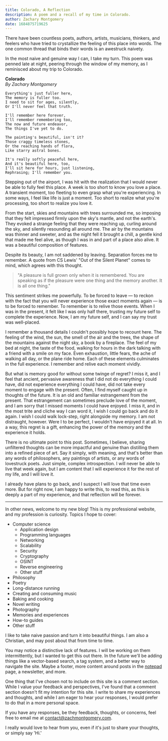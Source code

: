 ```yaml
---
title: Colorado, A Reflection
description: A poem and a recall of my time in Colorado.
author: Zachary Montgomery
date: 1684875719625
---
```


There have been countless poets, authors, artists, musicians, thinkers, and feelers who have tried to crystallize the feeling of this place into words. The one common thread that binds their words is an awestruck naivety.

In the most naive and genuine way I can, I take my turn. This poem was penned late at night, peering through the window of my memory, as I reminisced about my trip to Colorado.

**Colorado**\
*By Zachary Montgomery*

```
Everything's just fuller here,
The memory is fuller too.
I need to sit for ages, silently,
Or I'll never feel that truth.

I'll remember here forever,
I'll remember remembering too,
The now and future endeavor,
The things I've yet to do.

The painting's beautiful, isn't it?
Those craggy timeless stones,
Or the reaching hands of flora,
Like starry astral bones.

It's really softly peaceful here,
And it's beautiful here, too,
I'll sit here for hours, just listening,
Rephrasing; I'll remember you.
```

Stepping out of the airport, I was hit with the realization that I would never be able to fully feel this place. A week is too short to know you love a place. A transient moment, too fleeting to even grasp what you're experiencing.
In some ways, I feel like life is just a moment. Too short to realize what you're processing, too short to realize you love it.

From the start, skies and mountains with trees surrounded me, so imposing that they felt impressed firmly upon the sky's mantle, and not the earth's.
They evoked a strange feeling that they were reaching up, curling around the sky, and silently resounding all around me.
The air by the mountains was thinner and sweeter, and as the night fell it brought a chill, a gentle kind that made me feel alive, as though I was in and part of a place also alive.
It was a beautiful composition of features.

Despite its beauty, I am not saddened by leaving. Separation forces me to remember. A quote from CS Lewis' "Out of the Silent Planet" comes to mind, which agrees with this thought.

> "A pleasure is full grown only when it is remembered. You are speaking as if the pleasure were one thing and the memory another. It is all one thing."

This sentiment strikes me powerfully. To be forced to leave &mdash; to reckon with the fact that you will never experience those exact moments again &mdash; is to be forced to remember.
To remember is to relive those events. When I was in the present, it felt like I was only half there, trusting my future self to complete the experience. Now, I am my future self, and I can say my trust was well-placed.

I remember a thousand details I couldn't possibly hope to recount here. The feeling of the wind, the sun, the smell of the air and the trees, the shape of the mountains against the night sky, a book by a fireplace.
The feel of my bed at night, the taste of the food, walking for hours in the dark talking with a friend with a smile on my face. Even exhaustion, little fears, the ache of walking all day, or the plane ride home.
Each of these elements culminates in the full experience. I remember and relive each moment vividly.

But what is memory good for without some twinge of regret? I miss it, and I feel that ancient, pervasive awareness that I did not do everything I could have, did not experience everything I could have, did not take every moment to engage with the present.
Often, I find myself caught up in thoughts of the future. It is an old and familiar estrangement from the present. That estrangement can sometimes preclude love of the moment, and I am sorry that I missed moments I could have enjoyed.
I miss it, and in the most trite and cliche way I can word it, I wish I could go back and do it again. I wish I could walk lock-step, right alongside my memory.
I am not distraught, however. Were I to be perfect, I wouldn't have enjoyed it at all. In a way, this regret is a gift, enhancing the power of the memory and the experience it holds.

There is no ultimate point to this post. Sometimes, I believe, sharing unfiltered thoughts can be more impactful and genuine than distilling them into a refined piece of art.
Say it simply, with meaning, and that's better than any words of philosophers, any paintings of artists, or any words of lovestruck poets.
Just simple, complex introspection. I will never be able to live that week again, but I am content that I will experience it for the rest of my life, and I will love it.

I already have plans to go back, and I suspect I will love that time even more. But for right now, I am happy to write this, to read this, as this is deeply a part of my experience, and that reflection will be forever.

---

In other news, welcome to my new blog! This is my professional website, and my profession is curiosity.
Topics I hope to cover:

- Computer science
  - Application design
  - Programming languages
  - Networking
  - Scalability
  - Security
  - Cryptography
  - OSINT
  - Reverse engineering
  - Other stuff
- Philosophy
- Poetry
- Long-distance running
- Creating and consuming music
- Baking and cooking
- Novel writing
- Photography
- Memories and experiences
- How-to guides
- Other stuff

I like to take naive passion and turn it into beautiful things. I am also a Christian, and may post about that from time to time.

You may notice a distinctive lack of features. I will be working on them intermittently, but I wanted to get this out there. In the future we'll be adding things like a vector-based search, a tag system, and a better way to navigate the site.
Maybe a footer, more content around posts in the [notepad](/notepad) page, a newsletter, and more.

One thing that I've chosen not to include on this site is a comment section. While I value your feedback and perspectives, I've found that a comment section doesn't fit my intention for this site. I write to share my experiences and thoughts, and while I am eager to hear your responses, I would prefer to do that in a more personal space.

If you have any responses, be they feedback, thoughts, or concerns, feel free to email me at [contact@zachmontgomery.com](mailto:contact@zachmontgomery.com).

I really would love to hear from you, even if it's just to share your thoughts, or simply say 'Hi.'